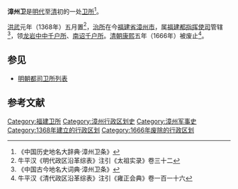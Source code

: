 '''漳州卫'''是[[明代|明代]]至[[清朝|清]]初的一处[[卫所|卫所]]<ref>《中国历史地名大辞典·漳州卫条》</ref>。

[[洪武|洪武]]元年（1368年）五月置<ref>牛平汉《明代政区沿革综表》注引《太祖实录》卷三十二</ref>，[[治所|治所]]在今[[福建省|福建省]][[漳州市|漳州市]]，属[[福建都指挥使司|福建都指挥使司]]管辖<ref>《中国古今地名大词典·漳州卫条》</ref>，领[[龙岩中中千户所|龙岩中中千户所]]、[[南诏千户所|南诏千户所]]。[[清朝|清朝]][[康熙|康熙]]五年（1666年）被废止<ref>牛平汉《清代政区沿革综表》注引《雍正会典》卷一百一十六</ref>。

==参见==
*[[明朝都司卫所列表|明朝都司卫所列表]]

==参考文献==
{{Reflist}}

{{明代福建都指挥使司}}
{{福建行政区划小作品}}
[[Category:福建卫所|Category:福建卫所]]
[[Category:漳州行政区划史|Category:漳州行政区划史]]
[[Category:漳州军事史|Category:漳州军事史]]
[[Category:1368年建立的行政区划|Category:1368年建立的行政区划]]
[[Category:1666年废除的行政区划|Category:1666年废除的行政区划]]